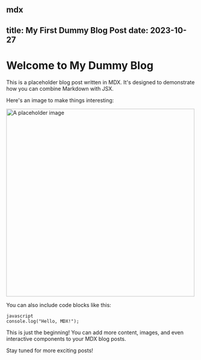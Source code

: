 mdx
---
title: My First Dummy Blog Post
date: 2023-10-27
---

# Welcome to My Dummy Blog

This is a placeholder blog post written in MDX. It's designed to demonstrate how you can combine Markdown with JSX.

Here's an image to make things interesting:

<img src="/images/placeholder-image.jpg" alt="A placeholder image" width="500" />

You can also include code blocks like this:
```
javascript
console.log("Hello, MDX!");
```
This is just the beginning! You can add more content, images, and even interactive components to your MDX blog posts.

Stay tuned for more exciting posts!